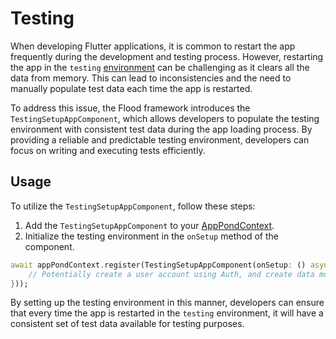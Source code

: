 # Testing

When developing Flutter applications, it is common to restart the app frequently during the development and testing process. However, restarting the app in the `testing` [environment](/environment) can be challenging as it clears all the data from memory. This can lead to inconsistencies and the need to manually populate test data each time the app is restarted.

To address this issue, the Flood framework introduces the `TestingSetupAppComponent`, which allows developers to populate the testing environment with consistent test data during the app loading process. By providing a reliable and predictable testing environment, developers can focus on writing and executing tests efficiently.

## Usage

To utilize the `TestingSetupAppComponent`, follow these steps:

1. Add the `TestingSetupAppComponent` to your [AppPondContext](/pond/app).
2. Initialize the testing environment in the `onSetup` method of the component.

```dart
await appPondContext.register(TestingSetupAppComponent(onSetup: () async {
    // Potentially create a user account using Auth, and create data models using Drop.
}));
```

By setting up the testing environment in this manner, developers can ensure that every time the app is restarted in the `testing` environment, it will have a consistent set of test data available for testing purposes.
